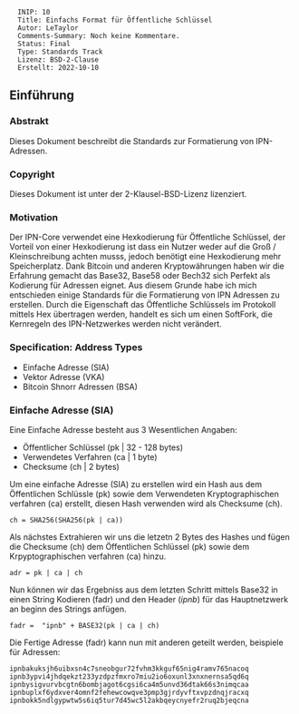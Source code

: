 <pre>
  INIP: 10
  Title: Einfachs Format für Öffentliche Schlüssel
  Autor: LeTaylor
  Comments-Summary: Noch keine Kommentare.
  Status: Final
  Type: Standards Track
  Lizenz: BSD-2-Clause
  Erstellt: 2022-10-10
</pre>


== Einführung ==

=== Abstrakt ===

Dieses Dokument beschreibt die Standards zur Formatierung von IPN-Adressen.

=== Copyright ===

Dieses Dokument ist unter der 2-Klausel-BSD-Lizenz lizenziert.

=== Motivation ===

Der IPN-Core verwendet eine Hexkodierung für Öffentliche Schlüssel, der Vorteil von einer Hexkodierung ist dass ein Nutzer weder auf die Groß / Kleinschreibung achten musss, jedoch benötigt eine Hexkodierung mehr Speicherplatz.
Dank Bitcoin und anderen Kryptowährungen haben wir die Erfahrung gemacht das Base32, Base58 oder Bech32 sich Perfekt als Kodierung für Adressen eignet. Aus diesem Grunde habe ich mich entschieden einige Standards für die Formatierung von IPN Adressen zu erstellen. Durch die Eigenschaft das Öffentliche Schlüssels im Protokoll mittels Hex übertragen werden, handelt es sich um einen SoftFork, die Kernregeln des IPN-Netzwerkes werden nicht verändert.


=== Specification: Address Types ===

* Einfache Adresse (SIA)
* Vektor Adresse (VKA)
* Bitcoin Shnorr Adressen (BSA)


=== Einfache Adresse (SIA) ===


Eine Einfache Adresse besteht aus 3 Wesentlichen Angaben:

* Öffentlicher Schlüssel  (pk | 32 - 128 bytes)
* Verwendetes Verfahren   (ca | 1 byte)
* Checksume               (ch | 2 bytes)


Um eine einfache Adresse (SIA) zu erstellen wird ein Hash aus dem Öffentlichen Schlüssle (pk) sowie dem Verwendeten Kryptographischen verfahren (ca) erstellt, diesen Hash verwenden wird als Checksume (ch).

<pre style="white-space: pre;">
ch = SHA256(SHA256(pk | ca))
</pre>


Als nächstes Extrahieren wir uns die letzetn 2 Bytes des Hashes und fügen die Checksume (ch) dem Öffentlichen Schlüssel (pk) sowie dem Krpyptographischen verfahren (ca) hinzu.

<pre style="white-space: pre;">
adr = pk | ca | ch
</pre>


Nun können wir das Ergebniss aus dem letzten Schritt mittels Base32 in einen String Kodieren (fadr) und den Header (''ipnb'') für das Hauptnetzwerk an beginn des Strings anfügen.

<pre style="white-space: pre;">
fadr =  "ipnb" + BASE32(pk | ca | ch)
</pre>



Die Fertige Adresse (fadr) kann nun mit anderen geteilt werden, beispiele für Adressen:
<pre style="white-space: pre;">
ipnbakuksjh6uibxsn4c7sneobgur72fvhm3kkguf65nig4ramv765nacoq
ipnb3ypvi4jhdqekzt233yzdpzfmxro7miu2io6oxunl3xnxnernsa5qd6q
ipnbysigvurvbcgtn6bombjagot6cgsi6ca4m5unvd36dtak66s3nimqcaa
ipnbuplxf6ydxver4omnf2fehewcowqve3pmp3gjrdyvftxvpzdnqjracxq
ipnbokk5ndlgypwtw5s6iq5tur7d45wc5l2akbqeycnyefr2ruq2bjeqcna
</pre>



